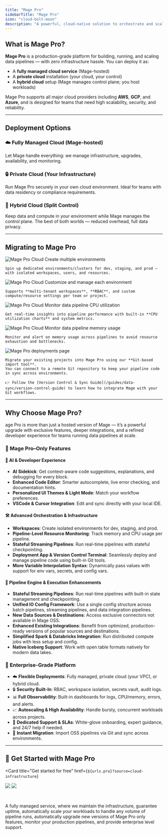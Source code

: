 ```yaml
---
title: "Mage Pro"
sidebarTitle: "Mage Pro"
icon: "cloud-bolt-moon"
description: "A powerful, cloud-native solution to orchestrate and scale your data pipelines — available as fully managed, private, or hybrid cloud deployments."
---
```



<ProBanner source="cloud-infrastructure" />

## What is Mage Pro?

**Mage Pro** is a production-grade platform for building, running, and scaling data pipelines — with zero infrastructure hassle. You can deploy it as:

- A **fully managed cloud service** (Mage-hosted)
- A **private cloud** installation (your cloud, your control)
- A **hybrid cloud** setup (Mage manages control plane; you host workloads)

Mage Pro supports all major cloud providers including **AWS**, **GCP**, and **Azure**, and is designed for teams that need high scalability, security, and reliability.

---

## Deployment Options

### ☁️ Fully Managed Cloud (Mage-hosted)

Let Mage handle everything: we manage infrastructure, upgrades, availability, and monitoring.

### 🔒 Private Cloud (Your Infrastructure)

Run Mage Pro securely in your own cloud environment. Ideal for teams with data residency or compliance requirements.

### 🔁 Hybrid Cloud (Split Control)

Keep data and compute in your environment while Mage manages the control plane. The best of both worlds — reduced overhead, full data privacy.

---

## Migrating to Mage Pro

<Steps>
  <Step title="Create multiple environments">
    <Frame>
      <img
        alt="Mage Pro Cloud Create multiple environments"
        src="https://mage-ai.github.io/assets/pro/cloud/cloud--cluster_new.jpg"
      />
    </Frame>

    Spin up dedicated environments/clusters for dev, staging, and prod — with isolated workspaces, users, and resources.
  </Step>

  <Step title="Customize and manage each environment">
    <Frame>
      <img
        alt="Mage Pro Cloud Customize and manage each environment"
        src="https://mage-ai.github.io/assets/pro/cloud/cloud--cluster_detail.jpg"
      />
    </Frame>

    Supports **multi-tenant workspaces**, **RBAC**, and custom compute/resource settings per team or project.
  </Step>

  <Step title="Monitor data pipeline CPU utilization">
    <Frame>
      <img
        alt="Mage Pro Cloud Monitor data pipeline CPU utilization"
        src="https://mage-ai.github.io/assets/pro/cloud/cloud--cluster_usage_cpu.jpg"
      />
    </Frame>

    Get real-time insights into pipeline performance with built-in **CPU utilization charts** and system metrics.
  </Step>

  <Step title="Monitor data pipeline memory usage">
    <Frame>
      <img
        alt="Mage Pro Cloud Monitor data pipeline memory usage"
        src="https://mage-ai.github.io/assets/pro/cloud/cloud--cluster_usage_memory.jpg"
      />
    </Frame>

    Monitor and alert on memory usage across pipelines to avoid resource exhaustion and bottlenecks.
  </Step>

  <Step title="Migrate existing projects instantly into Mage Pro">
    <Frame>
      <img
        alt="Mage Pro deployments page"
        src="https://mage-ai.github.io/assets/pro/features/deployments/deployments-page.png"
      />
    </Frame>

    Migrate your existing projects into Mage Pro using our **Git-based import tool**.
    You can connect to a remote Git repository to keep your pipeline code in sync across environments.

    👉 Follow the [Version Control & Sync Guide](/guides/data-sync/version-control-guide) to learn how to integrate Mage with your Git workflows.
  </Step>
</Steps>

---

## Why Choose Mage Pro?

age Pro is more than just a hosted version of Mage — it’s a powerful upgrade with exclusive features, deeper integrations, and a refined developer experience for teams running data pipelines at scale.

### 🚀 Mage Pro–Only Features

#### 🧠 AI & Developer Experience
- **AI Sidekick**: Get context-aware code suggestions, explanations, and debugging for every block.
- **Enhanced Code Editor**: Smarter autocomplete, live error checking, and documentation hints.
- **Personalized UI Themes & Light Mode**: Match your workflow preferences.
- **VSCode & Cursor Integration**: Edit and sync directly with your local IDE.

#### 🛠️ Advanced Orchestration & Infrastructure
- **Workspaces**: Create isolated environments for dev, staging, and prod.
- **Pipeline-Level Resource Monitoring**: Track memory and CPU usage per pipeline.
- **Stateful Streaming Pipelines**: Run real-time pipelines with stateful checkpointing.
- **Deployment App & Version Control Terminal**: Seamlessly deploy and manage pipeline code using built-in Git tools.
- **More Variable Interpolation Syntax**: Dynamically pass values with support for env vars, secrets, and config vars.

#### 🔌 Pipeline Engine & Execution Enhancements
- **Stateful Streaming Pipelines**: Run real-time pipelines with built-in state management and checkpointing.
- **Unified IO Config Framework**: Use a single config structure across batch pipelines, streaming pipelines, and data integration pipelines.
- **New Data Sources & Destinations**: Access exclusive connectors not available in Mage OSS.
- **Enhanced Existing Integrations**: Benefit from optimized, production-ready versions of popular sources and destinations.
- **Simplified Spark & Databricks Integration**: Run distributed compute jobs with less setup and config.
- **Native Iceberg Support**: Work with open table formats natively for modern data lakes.

### 🏢 Enterprise-Grade Platform

- ☁️ **Flexible Deployments**: Fully managed, private cloud (your VPC), or hybrid cloud.
- 🔒 **Security Built-In**: RBAC, workspace isolation, secrets vault, audit logs.
- 📊 **Full Observability**: Built-in dashboards for logs, CPU/memory, errors, and alerts.
- 📈 **Autoscaling & High Availability**: Handle bursty, concurrent workloads across projects.
- 🤝 **Dedicated Support & SLAs**: White-glove onboarding, expert guidance, and 24/7 help if needed.
- 🔁 **Instant Migration**: Import OSS pipelines via Git and sync across environments.

---

## 🚀 Get Started with Mage Pro

<Card
  title="Get started for free"
  href={`${urls.pro}?source=cloud-infrastructure`}
>
  <img
    src="https://mage-ai.github.io/assets/pro/banner-light.png"
    className="hidden dark:block"
    noZoom
  />
  <img
    src="https://mage-ai.github.io/assets/pro/banner-dark.png"
    className="block dark:hidden"
    noZoom
  />

  <br />

  A fully managed service, where we maintain the infrastructure, guarantee uptime,
  automatically scale your workloads to handle any volume of pipeline runs,
  automatically upgrade new versions of Mage Pro only features,
  monitor your production pipelines, and provide enterprise level support.
</Card>
